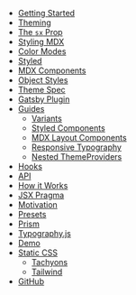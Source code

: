 - [Getting Started](/getting-started)
- [Theming](/theming)
- [The `sx` Prop](/sx-prop)
- [Styling MDX](/styling-mdx)
- [Color Modes](/color-modes)
- [Styled](/styled)
- [MDX Components](/mdx-components)
- [Object Styles](/object-styles)
- [Theme Spec](/theme-spec)
- [Gatsby Plugin](/gatsby-plugin)
- [Guides](/guides)
  - [Variants](/guides/variants)
  - [Styled Components](/guides/styled-components)
  - [MDX Layout Components](/guides/mdx-layout-components)
  - [Responsive Typography](/guides/responsive-typography)
  - [Nested ThemeProviders](/guides/nested-theme-providers)
- [Hooks](/hooks)
- [API](/api)
- [How it Works](/how-it-works)
- [JSX Pragma](/jsx-pragma)
- [Motivation](/motivation)
- [Presets](/presets)
- [Prism](/prism)
- [Typography.js](/typography)
- [Demo](/demo)
- [Static CSS](/static-css)
  - [Tachyons](/css/tachyons)
  - [Tailwind](/css/tailwind)
- [GitHub](https://github.com/system-ui/theme-ui)
